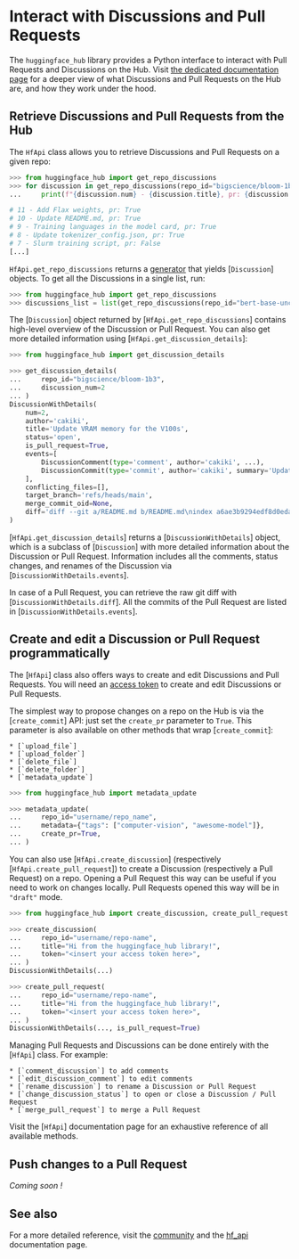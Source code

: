 # Interact with Discussions and Pull Requests 

The `huggingface_hub` library provides a Python interface to interact with Pull Requests and Discussions on the Hub.
Visit [the dedicated documentation page](https://huggingface.co/docs/hub/repositories-pull-requests-discussions)
for a deeper view of what Discussions and Pull Requests on the Hub are, and how they work under the hood.

## Retrieve Discussions and Pull Requests from the Hub

The `HfApi` class allows you to retrieve Discussions and Pull Requests on a given repo:

```python
>>> from huggingface_hub import get_repo_discussions
>>> for discussion in get_repo_discussions(repo_id="bigscience/bloom-1b3"):
...     print(f"{discussion.num} - {discussion.title}, pr: {discussion.is_pull_request}")

# 11 - Add Flax weights, pr: True
# 10 - Update README.md, pr: True
# 9 - Training languages in the model card, pr: True
# 8 - Update tokenizer_config.json, pr: True
# 7 - Slurm training script, pr: False
[...]
```

`HfApi.get_repo_discussions` returns a [generator](https://docs.python.org/3.7/howto/functional.html#generators) that yields
[`Discussion`] objects. To get all the Discussions in a single list, run:

```python
>>> from huggingface_hub import get_repo_discussions
>>> discussions_list = list(get_repo_discussions(repo_id="bert-base-uncased"))
```

The [`Discussion`] object returned by [`HfApi.get_repo_discussions`] contains high-level overview of the
Discussion or Pull Request. You can also get more detailed information using [`HfApi.get_discussion_details`]:

```python
>>> from huggingface_hub import get_discussion_details

>>> get_discussion_details(
...     repo_id="bigscience/bloom-1b3",
...     discussion_num=2
... )
DiscussionWithDetails(
    num=2,
    author='cakiki',
    title='Update VRAM memory for the V100s',
    status='open',
    is_pull_request=True,
    events=[
        DiscussionComment(type='comment', author='cakiki', ...),
        DiscussionCommit(type='commit', author='cakiki', summary='Update VRAM memory for the V100s', oid='1256f9d9a33fa8887e1c1bf0e09b4713da96773a', ...),
    ],
    conflicting_files=[],
    target_branch='refs/heads/main',
    merge_commit_oid=None,
    diff='diff --git a/README.md b/README.md\nindex a6ae3b9294edf8d0eda0d67c7780a10241242a7e..3a1814f212bc3f0d3cc8f74bdbd316de4ae7b9e3 100644\n--- a/README.md\n+++ b/README.md\n@@ -132,7 +132,7 [...]',
)
```

[`HfApi.get_discussion_details`] returns a [`DiscussionWithDetails`] object, which is a subclass of [`Discussion`]
with more detailed information about the Discussion or Pull Request. Information includes all the comments, status changes,
and renames of the Discussion via [`DiscussionWithDetails.events`].

In case of a Pull Request, you can retrieve the raw git diff with [`DiscussionWithDetails.diff`]. All the commits of the
Pull Request are listed in [`DiscussionWithDetails.events`].


## Create and edit a Discussion or Pull Request programmatically

The [`HfApi`] class also offers ways to create and edit Discussions and Pull Requests.
You will need an [access token](https://huggingface.co/docs/hub/security-tokens) to create and edit Discussions
or Pull Requests.

The simplest way to propose changes on a repo on the Hub is via the [`create_commit`] API: just 
set the `create_pr` parameter to `True`. This parameter is also available on other methods that wrap [`create_commit`]:

    * [`upload_file`]
    * [`upload_folder`]
    * [`delete_file`]
    * [`delete_folder`]
    * [`metadata_update`]

```python
>>> from huggingface_hub import metadata_update

>>> metadata_update(
...     repo_id="username/repo_name",
...     metadata={"tags": ["computer-vision", "awesome-model"]},
...     create_pr=True,
... )
```

You can also use [`HfApi.create_discussion`] (respectively [`HfApi.create_pull_request`]) to create a Discussion (respectively a Pull Request) on a repo.
Opening a Pull Request this way can be useful if you need to work on changes locally. Pull Requests opened this way will be in `"draft"` mode.

```python
>>> from huggingface_hub import create_discussion, create_pull_request

>>> create_discussion(
...     repo_id="username/repo-name",
...     title="Hi from the huggingface_hub library!",
...     token="<insert your access token here>",
... )
DiscussionWithDetails(...)

>>> create_pull_request(
...     repo_id="username/repo-name",
...     title="Hi from the huggingface_hub library!",
...     token="<insert your access token here>",
... )
DiscussionWithDetails(..., is_pull_request=True)
```

Managing Pull Requests and Discussions can be done entirely with the [`HfApi`] class. For example:

    * [`comment_discussion`] to add comments
    * [`edit_discussion_comment`] to edit comments
    * [`rename_discussion`] to rename a Discussion or Pull Request 
    * [`change_discussion_status`] to open or close a Discussion / Pull Request 
    * [`merge_pull_request`] to merge a Pull Request 


Visit the [`HfApi`] documentation page for an exhaustive reference of all available methods.

## Push changes to a Pull Request

*Coming soon !*

## See also

For a more detailed reference, visit the [community](package_reference/community) and the [hf_api](package_reference/hf_api) documentation page.
